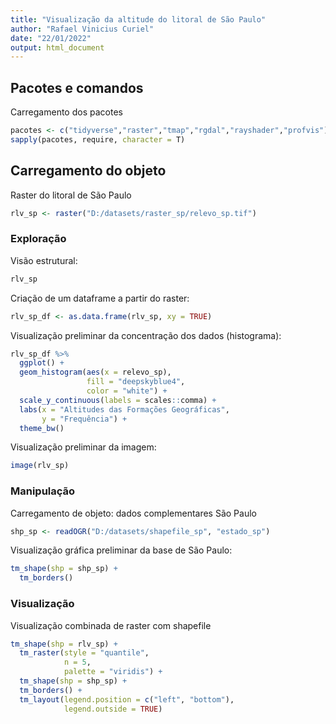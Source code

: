 ```yaml
---
title: "Visualização da altitude do litoral de São Paulo"
author: "Rafael Vinicius Curiel"
date: "22/01/2022"
output: html_document
---
```


## Pacotes e comandos

Carregamento dos pacotes  
```r
pacotes <- c("tidyverse","raster","tmap","rgdal","rayshader","profvis")
sapply(pacotes, require, character = T) 
```



## Carregamento do objeto

Raster do litoral de São Paulo
```r
rlv_sp <- raster("D:/datasets/raster_sp/relevo_sp.tif")
```



### Exploração

Visão estrutural:
```r
rlv_sp
```


Criação de um dataframe a partir do raster:
```r
rlv_sp_df <- as.data.frame(rlv_sp, xy = TRUE)
```


Visualização preliminar da concentração dos dados (histograma):
```r
rlv_sp_df %>% 
  ggplot() +
  geom_histogram(aes(x = relevo_sp),
                 fill = "deepskyblue4",
                 color = "white") +
  scale_y_continuous(labels = scales::comma) +
  labs(x = "Altitudes das Formações Geográficas",
       y = "Frequência") +
  theme_bw()
```


Visualização preliminar da imagem:
```r
image(rlv_sp)
```


### Manipulação

Carregamento de objeto: dados complementares São Paulo
```r
shp_sp <- readOGR("D:/datasets/shapefile_sp", "estado_sp")
```


Visualização gráfica preliminar da base de São Paulo:
```r
tm_shape(shp = shp_sp) + 
  tm_borders()
```



### Visualização

Visualização combinada de raster com shapefile
```r
tm_shape(shp = rlv_sp) + 
  tm_raster(style = "quantile", 
            n = 5,
            palette = "viridis") +
  tm_shape(shp = shp_sp) + 
  tm_borders() + 
  tm_layout(legend.position = c("left", "bottom"), 
            legend.outside = TRUE)
```
